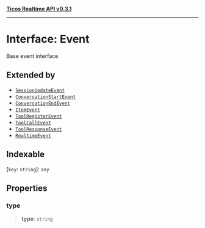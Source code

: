 [**Ticos Realtime API v0.3.1**](../index.mdx)

***

# Interface: Event

Base event interface

## Extended by

- [`SessionUpdateEvent`](SessionUpdateEvent.mdx)
- [`ConversationStartEvent`](ConversationStartEvent.mdx)
- [`ConversationEndEvent`](ConversationEndEvent.mdx)
- [`ItemEvent`](ItemEvent.mdx)
- [`ToolRegisterEvent`](ToolRegisterEvent.mdx)
- [`ToolCallEvent`](ToolCallEvent.mdx)
- [`ToolResponseEvent`](ToolResponseEvent.mdx)
- [`RealtimeEvent`](RealtimeEvent.mdx)

## Indexable

\[`key`: `string`\]: `any`

## Properties

### type

> **type**: `string`
